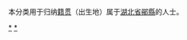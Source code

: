 {{Catnav|頁面分類|各種主題的頁面分類|依中国各省来作的分类|各地中国人|湖北人|十堰人}}
{{Catnav|頁面分類|人物|各國人物|中国人|各地中国人|湖北人|十堰人}}

本分类用于归纳[[籍贯|籍贯]]（出生地）属于[[湖北省|湖北省]][[鄖縣|鄖縣]]的人士。

[[Category:十堰人|*]]
[[Category:郧阳区|*]]